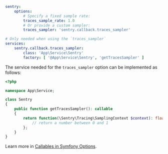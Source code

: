 <!-- prettier-ignore -->
```yaml {filename:config/packages/sentry.yaml}
sentry:
    options:
        # Specify a fixed sample rate:
        traces_sample_rate: 1.0
        # Or provide a custom sampler:
        traces_sampler: 'sentry.callback.traces_sampler'

# Only needed when using the `traces_sampler`
services:
    sentry.callback.traces_sampler:
        class: 'App\Service\Sentry'
        factory: [ '@App\Service\Sentry', 'getTracesSampler' ]
```

The service needed for the `traces_sampler` option can be implemented as follows:

```php {filename:src/Service/Sentry.php}
<?php

namespace App\Service;

class Sentry
{
    public function getTracesSampler(): callable
    {
        return function(\Sentry\Tracing\SamplingContext $context): float {
            // return a number between 0 and 1
        };
    }
}
```

<Note>

Learn more in [Callables in Symfony Options](/platforms/php/guides/symfony/configuration/symfony-options/#callables).

</Note>
